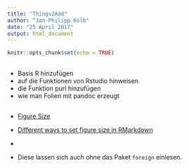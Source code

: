 ```yaml
---
title: "Things2Add"
author: "Jan-Philipp Kolb"
date: "25 April 2017"
output: html_document
---
```


```r
knitr::opts_chunk$set(echo = TRUE)
```

## 

- Basis R hinzufügen
- auf die Funktionen von Rstudio hinweisen
- die Funktion purl hinzufügen
- wie man Folien mit pandoc erzeugt


## 

- [Figure Size](https://rstudio.github.io/dygraphs/r-markdown.html)

- [Different ways to set figure size in RMarkdown](https://sebastiansauer.github.io/figure_sizing_knitr/)

- 

- Diese lassen sich auch ohne das Paket `foreign` einlesen.

